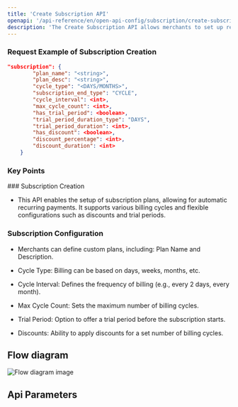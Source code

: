```yaml
---
title: 'Create Subscription API'
openapi: '/api-reference/en/open-api-config/subscription/create-subscription.json POST /api/v1/server-to-server-interface/subscription/payment'
description: 'The Create Subscription API allows merchants to set up recurring billing for customers, offering flexible plans with various billing intervals, trials, and discounts.'
---
```


### Request Example of Subscription Creation

```json
"subscription": {
        "plan_name": "<string>",
        "plan_desc": "<string>",
        "cycle_type": "<DAYS/MONTHS>",
        "subscription_end_type": "CYCLE",
        "cycle_interval": <int>,
        "max_cycle_count": <int>,
        "has_trial_period": <boolean>,
        "trial_period_duration_type": "DAYS",
        "trial_period_duration": <int>,
        "has_discount": <boolean>,
        "discount_percentage": <int>,
        "discount_duration": <int>
    }
```

### Key Points

<Info>
  ### Subscription Creation

  * This API enables the setup of subscription plans, allowing for automatic recurring payments. It supports various billing cycles and flexible configurations such as discounts and trial periods.

  ### Subscription Configuration

  * Merchants can define custom plans, including:
    Plan Name and Description.

  * Cycle Type: Billing can be based on days, weeks, months, etc.

  * Cycle Interval: Defines the frequency of billing (e.g., every 2 days, every month).

  * Max Cycle Count: Sets the maximum number of billing cycles.

  * Trial Period: Option to offer a trial period before the subscription starts.

  * Discounts: Ability to apply discounts for a set number of billing cycles.
</Info>

## Flow diagram

![Flow diagram image](/images/timeline-diagram/flows-API-subs-create.svg)

## Api Parameters
